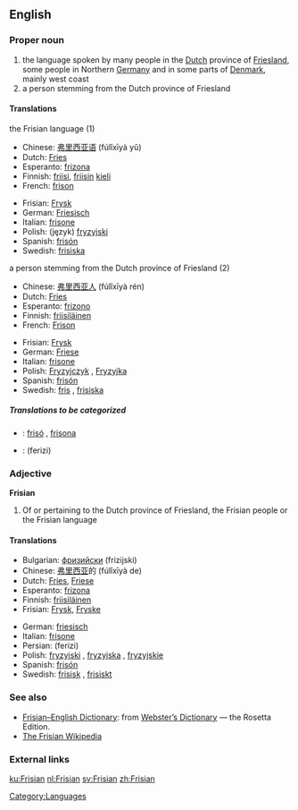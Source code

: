 ==English==
===Proper noun===
{{wikipedia|Frisian language}}
{{en-proper noun}}

# the language spoken by many people in the [[Dutch]] province of [[Friesland]], some people in Northern [[Germany]] and in some parts of [[Denmark]], mainly west coast 
# a person stemming from the Dutch province of Friesland

====Translations====
;the Frisian language (1)
{{top}}
*Chinese: [[弗里西亚语]] (fúlǐxīyà yǔ)
*Dutch: [[Fries]] {{n}}
*Esperanto: [[frizona]]
*Finnish: [[friisi]], [[friisi|friisin]] [[kieli]]
*French: [[frison]] {{m}}
{{mid}}
*Frisian: [[Frysk]] {{n}}
*German: [[Friesisch]] {{n}}
*Italian: [[frisone]] {{m}}
*Polish: (język) [[fryzyjski]] {{m}}
*Spanish: [[frisón]] {{m}}
*Swedish: [[frisiska]]
{{bottom}}

;a person stemming from the Dutch province of Friesland (2)
{{top}}
*Chinese: [[弗里西亚人]] (fúlǐxīyà rén)
*Dutch: [[Fries]] {{m}}
*Esperanto: [[frizono]]
*Finnish: [[friisiläinen]]
*French: [[Frison]] {{m}}
{{mid}}
*Frisian: [[Frysk]] {{m}}
*German: [[Friese]] {{m}}
*Italian: [[frisone]] {{m}}
*Polish: [[Fryzyjczyk]] {{m}}, [[Fryzyjka]] {{f}}
*Spanish: [[frisón]] {{m}}
*Swedish: [[fris]] {{m}}, [[frisiska]] {{f}}
{{bottom}}

=====Translations to be categorized=====
{{checktrans}}
{{top}}
*{{ttbc|Catalan}}: [[frisó]] {{m}}, [[frisona]] {{f}}
{{mid}}
*{{ttbc|Persian}}: {{FAchar|[[فریزی]]}} (ferizi)
{{bottom}}

===Adjective===
'''Frisian'''

#Of or pertaining to the Dutch province of Friesland, the Frisian people or the Frisian language 

====Translations====
{{top}}
*Bulgarian: [[фризийски]] (frizijski) {{m}}
*Chinese: [[弗里西亚]]的 (fúlǐxīyà de)
*Dutch: [[Fries]], [[Friese]]
*Esperanto: [[frizona]]
*Finnish: [[friisiläinen]]
*Frisian: [[Frysk]], [[Fryske]]
{{mid}}
*German: [[friesisch]]
*Italian: [[frisone]]
*Persian: {{FAchar|[[فریزی]]}} (ferizi)
*Polish: [[fryzyjski]] {{m}}, [[fryzyjska]] {{f}}, [[fryzyjskie]] {{n}}
*Spanish: [[frisón]]
*Swedish: [[frisisk]] {{c}}, [[frisiskt]] {{n}}
{{bottom}}

===See also===
{{interwiktionary|code=nl}}
* [http://www.websters-online-dictionary.org/definition/Frisian-english/ Frisian–English Dictionary]: from [http://www.websters-online-dictionary.org/ Webster’s Dictionary] — the Rosetta Edition.
* [http://fy.wikipedia.org/wiki/Haadside The Frisian Wikipedia]

===External links===
{{ethnologue|lang=Northern Frisian|code=frr}}
{{ethnologue|lang=Western Frisian|code=fri}}

[[Category:Languages]]

[[ku:Frisian]]
[[nl:Frisian]]
[[sv:Frisian]]
[[zh:Frisian]]